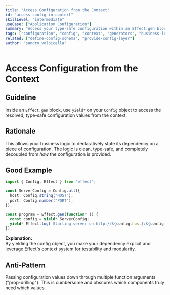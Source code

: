 ```yaml
---
title: "Access Configuration from the Context"
id: "access-config-in-context"
skillLevel: "intermediate"
useCase: ["Application Configuration"]
summary: "Access your type-safe configuration within an Effect.gen block by yielding the Config object you defined."
tags: ["configuration", "config", "context", "generators", "business-logic"]
related: ["define-config-schema", "provide-config-layer"]
author: "sandro_volpicella"
---
```


# Access Configuration from the Context

## Guideline

Inside an `Effect.gen` block, use `yield*` on your `Config` object to access the resolved, type-safe configuration values from the context.

## Rationale

This allows your business logic to declaratively state its dependency on a piece of configuration. The logic is clean, type-safe, and completely decoupled from *how* the configuration is provided.

## Good Example

```typescript
import { Config, Effect } from "effect";

const ServerConfig = Config.all({
  host: Config.string("HOST"),
  port: Config.number("PORT"),
});

const program = Effect.gen(function* () {
  const config = yield* ServerConfig;
  yield* Effect.log(`Starting server on http://${config.host}:${config.port}`);
});
```

**Explanation:**  
By yielding the config object, you make your dependency explicit and leverage Effect's context system for testability and modularity.

## Anti-Pattern

Passing configuration values down through multiple function arguments ("prop-drilling"). This is cumbersome and obscures which components truly need which values.
